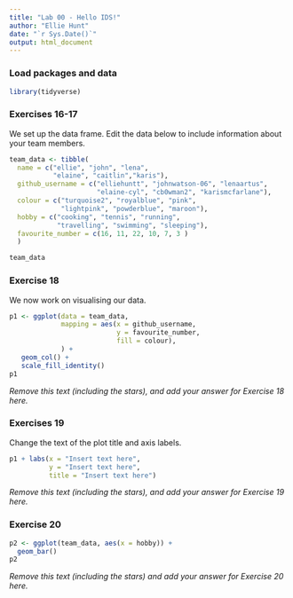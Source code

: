```yaml
---
title: "Lab 00 - Hello IDS!"
author: "Ellie Hunt"
date: "`r Sys.Date()`"
output: html_document
---
```


### Load packages and data

```r
library(tidyverse) 
```

### Exercises 16-17

We set up the data frame. Edit the data below to include information about your team members.

```r
team_data <- tibble(
  name = c("ellie", "john", "lena", 
           "elaine", "caitlin","karis"),
  github_username = c("elliehuntt", "johnwatson-06", "lenaartus", 
                      "elaine-cyl", "cb0wman2", "karismcfarlane"),
  colour = c("turquoise2", "royalblue", "pink", 
             "lightpink", "powderblue", "maroon"),
  hobby = c("cooking", "tennis", "running", 
            "travelling", "swimming", "sleeping"),
  favourite_number = c(16, 11, 22, 10, 7, 3 )
  )

team_data
```

### Exercise 18

We now work on visualising our data. 

```r
p1 <- ggplot(data = team_data, 
             mapping = aes(x = github_username, 
                           y = favourite_number,
                           fill = colour), 
             ) +
   geom_col() +
   scale_fill_identity()
p1
```


*Remove this text (including the stars), and add your answer for Exercise 18 here.*

### Exercises 19

Change the text of the plot title and axis labels.

```r
p1 + labs(x = "Insert text here", 
          y = "Insert text here",
          title = "Insert text here")
```

*Remove this text (including the stars), and add your answer for Exercise 19 here.*

### Exercise 20

```r
p2 <- ggplot(team_data, aes(x = hobby)) +
  geom_bar()
p2
```

*Remove this text (including the stars) and add your answer for Exercise 20 here.*

